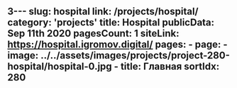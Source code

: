 3---
slug: hospital
link: /projects/hospital/
category: 'projects'
title: Hospital
publicData: Sep 11th 2020
pagesCount: 1
siteLink: https://hospital.igromov.digital/
pages: 
    - page:
        - image: ../../assets/images/projects/project-280-hospital/hospital-0.jpg
        - title: Главная
sortIdx: 280
---